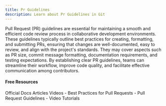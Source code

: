 ```yaml
---
title: Pr Guidelines
description: Learn about Pr Guidelines in Git
---
```

Pull Request (PR) guidelines are essential for maintaining a smooth and efficient code review process in collaborative development environments. These guidelines typically outline best practices for creating, formatting, and submitting PRs, ensuring that changes are well-documented, easy to review, and align with the project's standards. They may cover aspects such as PR size, commit message formatting, documentation requirements, and testing expectations. By establishing clear PR guidelines, teams can streamline their workflow, improve code quality, and facilitate effective communication among contributors.

#### Free Resources

<Tabs defaultValue="official">
<TabsList>
<TabsTrigger value="official">Official Docs</TabsTrigger>
<TabsTrigger value="article">Articles</TabsTrigger>
<TabsTrigger value="video">Videos</TabsTrigger>
</TabsList>

<TabsContent value="official">
<Note type="note" title="official">
- <Link href="https://docs.github.com/en/pull-requests/collaborating-with-pull-requests/getting-started/best-practices-for-pull-requests">Best Practices for Pull Requests</Link>
</Note>
</TabsContent>
<TabsContent value="article">
<Note type="note" title="article">
- <Link href="https://opensource.creativecommons.org/contributing-code/pr-guidelines/">Pull Request Guidelines</Link>
</Note>
</TabsContent>
<TabsContent value="video">
<Note type="note" title="video">
- <Link href="https://www.youtube.com/results?search_query=git+pr-guidelines+tutorial">Video Tutorials</Link>
</Note>
</TabsContent>
</Tabs>
